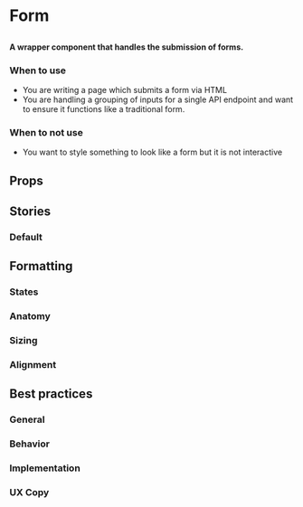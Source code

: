 
# Form

##

<h4>
  A wrapper component that handles the submission of forms.
</h4>

<Canvas>
  <Story id="design-system-form--default" />
</Canvas>

### When to use
- You are writing a page which submits a form via HTML
- You are handling a grouping of inputs for a single API endpoint and want to ensure it functions like a traditional form.

### When to not use
- You want to style something to look like a form but it is not interactive

## Props

<ArgsTable of={Form} />

## Stories

### Default

<Canvas>
  <Story id="design-system-form--default" />
</Canvas>

## Formatting

### States

### Anatomy

### Sizing

### Alignment


## Best practices

### General

### Behavior

### Implementation

### UX Copy
